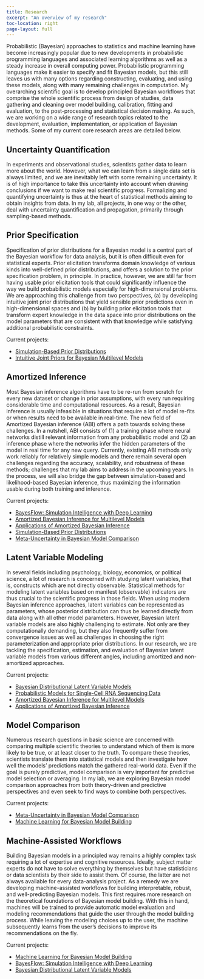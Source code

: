 ```yaml
---
title: Research
excerpt: "An overview of my research"
toc-location: right
page-layout: full
---
```


Probabilistic (Bayesian) approaches to statistics and machine learning have
become increasingly popular due to new developments in probabilistic programming
languages and associated learning algorithms as well as a steady increase in
overall computing power. Probabilistic programming languages make it easier to
specify and fit Bayesian models, but this still leaves us with many options
regarding constructing, evaluating, and using these models, along with many
remaining challenges in computation. My overarching scientific goal is to
develop principled Bayesian workflows that comprise the whole scientific process
from design of studies, data gathering and cleaning over model building,
calibration, fitting and evaluation, to the post-processing and statistical
decision making. As such, we are working on a wide range of research topics
related to the development, evaluation, implementation, or application of
Bayesian methods. Some of my current core research areas are detailed below.

## Uncertainty Quantification {#uncertainty-quantification}

In experiments and observational studies, scientists gather data to learn more
about the world. However, what we can learn from a single data set is always
limited, and we are inevitably left with some remaining uncertainty. It is of
high importance to take this uncertainty into account when drawing conclusions
if we want to make real scientific progress. Formalizing and quantifying
uncertainty is thus at the heart of statistical methods aiming to obtain
insights from data. In my lab, all projects, in one way or the other, deal with
uncertainty quantification and propagation, primarily through sampling-based
methods.

## Prior Specification {#prior-specification}

Specification of prior distributions for a Bayesian model is a central part of
the Bayesian workflow for data analysis, but it is often difficult even for
statistical experts. Prior elicitation transforms domain knowledge of various
kinds into well-defined prior distributions, and offers a solution to the prior
specification problem, in principle. In practice, however, we are still far from
having usable prior elicitation tools that could significantly influence the way
we build probabilistic models especially for high-dimensional problems. We are
approaching this challenge from two perspectives, (a) by developing intuitive
joint prior distributions that yield sensible prior predictions even in
high-dimensional spaces and (b) by building prior elicitation tools that
transform expert knowledge in the data space into prior distributions on the
model parameters that are consistent with that knowledge while satisfying
additional probabilistic constraints.

Current projects:

- [Simulation-Based Prior Distributions](../projects#sbpriors)
- [Intuitive Joint Priors for Bayesian Multilevel Models](../projects#joint-priors-mlms)


## Amortized Inference {#abi}

Most Bayesian inference algorithms have to be
re-run from scratch for every new dataset or change in prior assumptions,
with every run requiring considerable time and computational resources. 
As a result, Bayesian inference is
usually infeasible in situations that require a lot of model re-fits or when
results need to be available in real-time. The new field of Amortized Bayesian
inference (ABI) offers a path towards solving these challenges. In a nutshell, 
ABI consists of (1) a training phase where neural networks distill relevant
information from any probabilistic model and (2) an inference phase where the
networks infer the hidden parameters of the model in real time for any new
query. Currently, existing ABI methods only work reliably for relatively simple
models and there remain several open challenges regarding the accuracy,
scalability, and robustness of these methods; challenges that my lab aims to
address in the upcoming years. In the process, we will also bridge the
gap between simulation-based and likelihood-based Bayesian inference, thus
maximizing the information usable during both training and inference.

Current projects:

- [BayesFlow: Simulation Intelligence with Deep Learning](../projects#bayesflow-software)
- [Amortized Bayesian Inference for Multilevel Models](../projects#amortized-mlms)
- [Applications of Amortized Bayesian Inference](../projects#abi-applications)
- [Simulation-Based Prior Distributions](../projects#sbpriors)
- [Meta-Uncertainty in Bayesian Model Comparison](../projects#mu-bmb)

## Latent Variable Modeling {#lvm}

In several fields including psychology, biology, economics, or political
science, a lot of research is concerned with studying latent variables, that is,
constructs which are not directly observable. Statistical methods for modeling
latent variables based on manifest (observable) indicators are thus crucial to
the scientific progress in those fields. When using modern Bayesian inference
approaches, latent variables can be represented as parameters, whose
posterior distribution can thus be learned directly from data along with all
other model parameters. However, Bayesian latent variable models are also highly
challenging to estimate. Not only are they computationally demanding, but they
also frequently suffer from convergence issues as well as challenges in choosing
the right parameterization and appropriate prior distributions. In our research,
we are tackling the specification, estimation, and evaluation of Bayesian latent
variable models from various different angles, including amortized and non-amortized approaches.

Current projects:

- [Bayesian Distributional Latent Variable Models](../projects#bdlvms)
- [Probabilistic Models for Single-Cell RNA Sequencing Data](../projects#scrna-models)
- [Amortized Bayesian Inference for Multilevel Models](../projects#amortized-mlms)
- [Applications of Amortized Bayesian Inference](../projects#abi-applications)


## Model Comparison {#model-comparison}

Numerous research questions in basic science are concerned with comparing
multiple scientific theories to understand which of them is more likely to be
true, or at least closer to the truth. To compare these theories, scientists
translate them into statistical models and then investigate how well the models'
predictions match the gathered real-world data. Even if the goal is purely
predictive, model comparison is very important for predictive model selection or
averaging. In my lab, we are exploring Bayesian model comparison approaches from
both theory-driven and predictive perspectives and even seek to find ways to
combine both perspectives.

Current projects:

- [Meta-Uncertainty in Bayesian Model Comparison](../projects#mu-bmb)
- [Machine Learning for Bayesian Model Building](../projects#ml4bmb)


## Machine-Assisted Workflows {#machine-workflow}

Building Bayesian models in a principled way remains a highly complex task
requiring a lot of expertise and cognitive resources. Ideally, subject matter
experts do not have to solve everything by themselves but have statisticians or
data scientists by their side to assist them. Of course, the latter are not
always available for every data-analysis project. As a remedy we are developing
machine-assisted workflows for building interpretable, robust, and
well-predicting Bayesian models. This first requires more research on the
theoretical foundations of Bayesian model building. With this in hand, machines
will be trained to provide automatic model evaluation and modeling
recommendations that guide the user through the model building process. While
leaving the modeling choices up to the user, the machine subsequently learns
from the user's decisions to improve its recommendations on the fly.

Current projects:

- [Machine Learning for Bayesian Model Building](../projects#ml4bmb)
- [BayesFlow: Simulation Intelligence with Deep Learning](../projects#bayesflow-software)
- [Bayesian Distributional Latent Variable Models](../projects#bdlvms)
